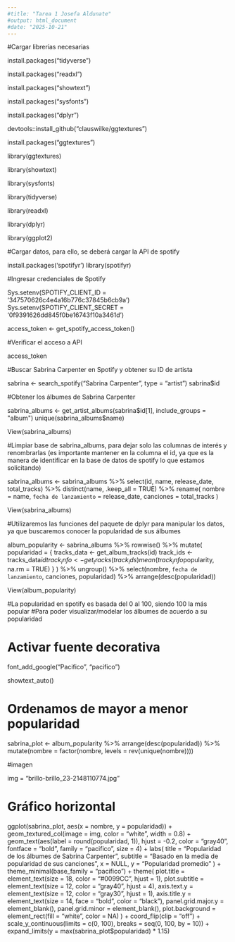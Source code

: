 ```yaml
---
#title: "Tarea 1 Josefa Aldunate"
#output: html_document
#date: "2025-10-21"
---
```

#Cargar librerías necesarias

install.packages("tidyverse")

install.packages("readxl")

install.packages("showtext")

install.packages("sysfonts")

install.packages("dplyr")

devtools::install_github("clauswilke/ggtextures")

install.packages("ggtextures")

library(ggtextures)

library(showtext)

library(sysfonts)

library(tidyverse)

library(readxl)

library(dplyr)

library(ggplot2)

#Cargar datos, para ello, se deberá cargar la API de spotify

install.packages('spotifyr')
library(spotifyr)

#Ingresar credenciales de Spotify

Sys.setenv(SPOTIFY_CLIENT_ID = '347570626c4e4a16b776c37845b6cb9a')
Sys.setenv(SPOTIFY_CLIENT_SECRET = '0f9391626dd845f0be16743f10a3461d')

access_token <- get_spotify_access_token()

#Verificar el acceso a API

access_token

#Buscar Sabrina Carpenter en Spotify y obtener su ID de artista

sabrina <- search_spotify("Sabrina Carpenter", type = "artist")
sabrina$id

#Obtener los álbumes de Sabrina Carpenter

sabrina_albums <- get_artist_albums(sabrina$id[1], include_groups = "album")
unique(sabrina_albums$name)

View(sabrina_albums)

#Limpiar base de sabrina_albums, para dejar solo las columnas de interés y renombrarlas (es importante mantener en la columna el id, ya que es la manera de identificar en la base de datos de spotify lo que estamos solicitando)

sabrina_albums <- sabrina_albums %>%
  select(id, name, release_date, total_tracks) %>%
  distinct(name, .keep_all = TRUE) %>%
  rename(
    nombre = name,
    `fecha de lanzamiento` = release_date,
    canciones = total_tracks
  )

View(sabrina_albums)

#Utilizaremos las funciones del paquete de dplyr para manipular los datos, ya que buscaremos conocer la popularidad de sus álbumes

album_popularity <- sabrina_albums %>%
  rowwise() %>%
  mutate(
    popularidad = {
      tracks_data <- get_album_tracks(id)
      track_ids <- tracks_data$id
      track_info <- get_tracks(track_ids)
      mean(track_info$popularity, na.rm = TRUE)
    }
  ) %>%
  ungroup() %>%
  select(nombre, `fecha de lanzamiento`, canciones, popularidad) %>%
  arrange(desc(popularidad))

View(album_popularity)

#La popularidad en spotify es basada del 0 al 100, siendo 100 la más popular
#Para poder visualizar/modelar los álbumes de acuerdo a su popularidad 

# Activar fuente decorativa

font_add_google("Pacifico", "pacifico")

showtext_auto()

# Ordenamos de mayor a menor popularidad

sabrina_plot <- album_popularity %>%
  arrange(desc(popularidad)) %>%
  mutate(nombre = factor(nombre, levels = rev(unique(nombre))))

#imagen

img = "brillo-brillo_23-2148110774.jpg"

# Gráfico horizontal

ggplot(sabrina_plot, aes(x = nombre, y = popularidad)) +
  geom_textured_col(image = img, color = "white", width = 0.8) +  
  geom_text(aes(label = round(popularidad, 1)), 
            hjust = -0.2, color = "gray40", fontface = "bold", 
            family = "pacifico", size = 4) +
  labs(
    title = "Popularidad de los álbumes de Sabrina Carpenter",
    subtitle = "Basado en la media de popularidad de sus canciones",
    x = NULL,
    y = "Popularidad promedio"
  ) +
  theme_minimal(base_family = "pacifico") +
  theme(
    plot.title = element_text(size = 18, color = "#0099CC", hjust = 1),
    plot.subtitle = element_text(size = 12, color = "gray40", hjust = 4),
    axis.text.y = element_text(size = 12, color = "gray30", hjust = 1),
    axis.title.y = element_text(size = 14, face = "bold", color = "black"),
    panel.grid.major.y = element_blank(),
    panel.grid.minor = element_blank(),
    plot.background = element_rect(fill = "white", color = NA)
  ) +
  coord_flip(clip = "off") + 
  scale_y_continuous(limits = c(0, 100), breaks = seq(0, 100, by = 10)) +
  expand_limits(y = max(sabrina_plot$popularidad) * 1.15)


